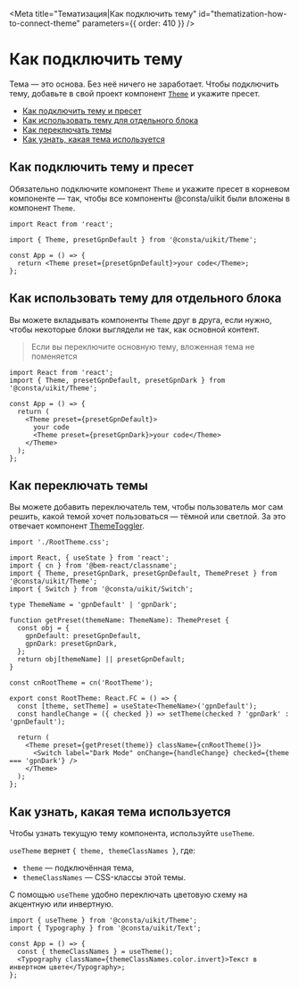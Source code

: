 
<Meta
  title="Тематизация|Как подключить тему"
  id="thematization-how-to-connect-theme"
  parameters={{ order: 410 }}
/>

# Как подключить тему

Тема — это основа. Без неё ничего не заработает. Чтобы подключить тему, добавьте в свой проект компонент [`Theme`](/?path=/docs/components-theme--playground) и укажите пресет.

- [Как подключить тему и пресет](#как-подключить-тему-и-пресет)
- [Как использовать тему для отдельного блока](#как-использовать-тему-для-отдельного-блока)
- [Как переключать темы](#как-переключать-темы)
- [Как узнать, какая тема используется](#как-узнать-какая-тема-используется)

## Как подключить тему и пресет

Обязательно подключите компонент `Theme` и укажите пресет в корневом компоненте — так, чтобы все компоненты @consta/uikit были вложены в компонент `Theme`.

```tsx
import React from 'react';

import { Theme, presetGpnDefault } from '@consta/uikit/Theme';

const App = () => {
  return <Theme preset={presetGpnDefault}>your code</Theme>;
};
```

## Как использовать тему для отдельного блока

Вы можете вкладывать компоненты `Theme` друг в друга, если нужно, чтобы некоторые блоки выглядели не так, как основной контент.

> Если вы переключите основную тему, вложенная тема не поменяется

```tsx
import React from 'react';
import { Theme, presetGpnDefault, presetGpnDark } from '@consta/uikit/Theme';

const App = () => {
  return (
    <Theme preset={presetGpnDefault}>
      your code
      <Theme preset={presetGpnDark}>your code</Theme>
    </Theme>
  );
};
```

## Как переключать темы

Вы можете добавить переключатель тем, чтобы пользователь мог сам решить, какой темой хочет пользоваться — тёмной или светлой. За это отвечает компонент [ThemeToggler](/docs/components-themetoggler--playground).

```tsx
import './RootTheme.css';

import React, { useState } from 'react';
import { cn } from '@bem-react/classname';
import { Theme, presetGpnDark, presetGpnDefault, ThemePreset } from '@consta/uikit/Theme';
import { Switch } from '@consta/uikit/Switch';

type ThemeName = 'gpnDefault' | 'gpnDark';

function getPreset(themeName: ThemeName): ThemePreset {
  const obj = {
    gpnDefault: presetGpnDefault,
    gpnDark: presetGpnDark,
  };
  return obj[themeName] || presetGpnDefault;
}

const cnRootTheme = cn('RootTheme');

export const RootTheme: React.FC = () => {
  const [theme, setTheme] = useState<ThemeName>('gpnDefault');
  const handleChange = ({ checked }) => setTheme(checked ? 'gpnDark' : 'gpnDefault');

  return (
    <Theme preset={getPreset(theme)} className={cnRootTheme()}>
      <Switch label="Dark Mode" onChange={handleChange} checked={theme === 'gpnDark'} />
    </Theme>
  );
};
```

## Как узнать, какая тема используется

Чтобы узнать текущую тему компонента, используйте `useTheme`.

`useTheme` вернет `{ theme, themeClassNames }`, где:

- `theme` — подключённая тема,
- `themeClassNames` — CSS-классы этой темы.

С помощью `useTheme` удобно переключать цветовую схему на акцентную или инвертную.

```tsx
import { useTheme } from '@consta/uikit/Theme';
import { Typography } from '@consta/uikit/Text';

const App = () => {
  const { themeClassNames } = useTheme();
  <Typography className={themeClassNames.color.invert}>Текст в инвертном цвете</Typography>;
};
```
